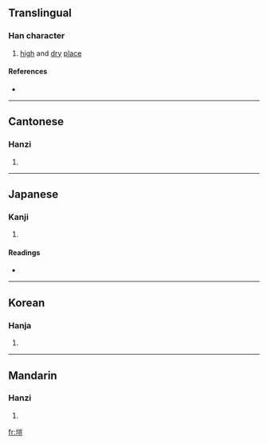 {{also|垲}}
==Translingual==

===Han character===
{{Han char|rn=32|rad=土|as=10|sn=13|four=4211<sub>8</sub>|canj=土山一廿 (GUMT)}}

# [[high]] and [[dry]] [[place]]

====References====
* {{Han ref|kx=0235.080|dkj=05326|dj=0473.010|hdz=10472.050|uh=584F|ud=22607|bh=DCE5|bd=56549}}

----

==Cantonese==

===Hanzi===
{{yue-hanzi|jyut=|y=hoi2|sim=垲}}

# {{defn|Cantonese}}

----

==Japanese==

===Kanji===
{{ja-kanji|grade=|rs=土10}}

# {{defn|Japanese}}

====Readings====
* {{ja-readings|on=[[かい]] (kai), [[がい]] (gai)|kun=}}

----

==Korean==

===Hanja===
{{ko-hanja|hangeul=개|rv=gae|mr=kae}}

# {{defn|Korean}}

----

==Mandarin==

===Hanzi===
{{cmn-hanzi|sim=垲|pin=[[kǎi]] ([[kai3]])|wg=k'ai<sup>3</sup>}}

# {{defn|Mandarin}}

[[fr:塏]]